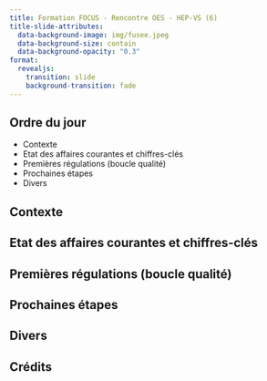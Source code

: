 ```yaml
---
title: Formation FOCUS - Rencontre OES - HEP-VS (6)
title-slide-attributes: 
  data-background-image: img/fusee.jpeg
  data-background-size: contain
  data-background-opacity: "0.3"
format:
  revealjs:
    transition: slide
    background-transition: fade
---
```


## Ordre du jour

- Contexte
- Etat des affaires courantes et chiffres-clés
- Premières régulations (boucle qualité)
- Prochaines étapes
- Divers

## Contexte


## Etat des affaires courantes et chiffres-clés


## Premières régulations (boucle qualité)


## Prochaines étapes


## Divers


## Crédits

